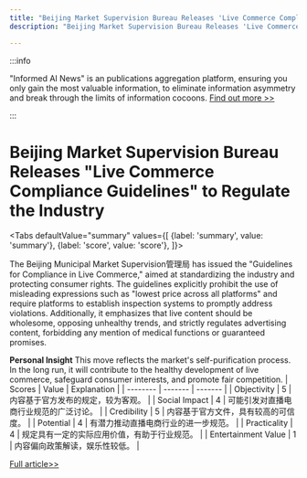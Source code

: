 ```yaml
---
title: "Beijing Market Supervision Bureau Releases 'Live Commerce Compliance Guidelines' to Regulate the Industry"
description: "Beijing Market Supervision Bureau Releases 'Live Commerce Compliance Guidelines' to Regulate the Industry"

---
```



:::info

"Informed AI News" is an publications aggregation platform, ensuring you only gain the most valuable information, to eliminate information asymmetry and break through the limits of information cocoons.  [Find out more >>](/)

:::

# Beijing Market Supervision Bureau Releases "Live Commerce Compliance Guidelines" to Regulate the Industry


<Tabs
	defaultValue="summary"
	values={[
	{label: 'summary', value: 'summary'},
	{label: 'score', value: 'score'},
]}>
<TabItem value="summary">


The Beijing Municipal Market Supervision管理局 has issued the "Guidelines for Compliance in Live Commerce," aimed at standardizing the industry and protecting consumer rights. The guidelines explicitly prohibit the use of misleading expressions such as "lowest price across all platforms" and require platforms to establish inspection systems to promptly address violations. Additionally, it emphasizes that live content should be wholesome, opposing unhealthy trends, and strictly regulates advertising content, forbidding any mention of medical functions or guaranteed promises.

**Personal Insight**
This move reflects the market's self-purification process. In the long run, it will contribute to the healthy development of live commerce, safeguard consumer interests, and promote fair competition.
</TabItem>
<TabItem value="score">
	| Scores     | Value   | Explanation |
	| -------- | ------- | ------- |
	| Objectivity  | 5    | 内容基于官方发布的规定，较为客观。    |
	| Social Impact | 4     | 可能引发对直播电商行业规范的广泛讨论。    |
	| Credibility    | 5    | 内容基于官方文件，具有较高的可信度。    |
	| Potential    | 4    | 有潜力推动直播电商行业的进一步规范。    |
	| Practicality    | 4    | 规定具有一定的实际应用价值，有助于行业规范。    |
	| Entertainment Value    | 1    | 内容偏向政策解读，娱乐性较低。    |
</TabItem>
</Tabs>

[Full article>>](https://www.cnbeta.com.tw/articles/tech/1435017.htm)
